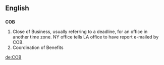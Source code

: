 ==English==

==={{Initialism}}===
'''COB'''

#Close of Business, usually referring to a deadline, for an office in another time zone.  NY office tells LA office to have report e-mailed by COB.
#Coordination of Benefits

[[de:COB]]